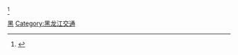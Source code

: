 {{Catnav|頁面分類|各種主題的頁面分類|按國家分類|各國交通|中国交通|中国铁路|中国各省铁路}}
{{Catnav|頁面分類|各種主題的頁面分類|依中国各省来作的分类|中國各省交通|黑龙江交通}}
<ref>{{Cite book|title=省志·铁路志|last=中共黑龙江省委史志研究室|first=|publisher=|year=1991-12|isbn=|location=|pages=|url=http://shuju.zglz.gov.cn/BookRead.aspx?BookID=201708230070}}</ref>
[[Category:中国各省铁路|黑]]
[[Category:黑龙江交通|Category:黑龙江交通]]